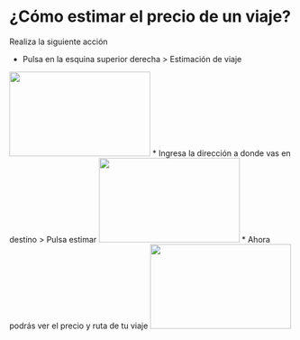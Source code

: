 # ¿Cómo estimar el precio de un viaje?
Realiza la siguiente acción

* Pulsa en la esquina superior derecha > Estimación de viaje
<img height="150" src="https://www.meterapp.co/estimate_a_trip/Screenshot_20231108-114457~2.png" width="250"/>
* Ingresa  la dirección  a donde vas  en  destino >  Pulsa  estimar
<img height="150" src="https://www.meterapp.co/estimate_a_trip/Screenshot_20231108-114644.png" width="250"/>
* Ahora podrás ver el precio y ruta de tu viaje
<img height="150" src="https://www.meterapp.co/estimate_a_trip/Screenshot_20231108-114816~2.png" width="250"/>

